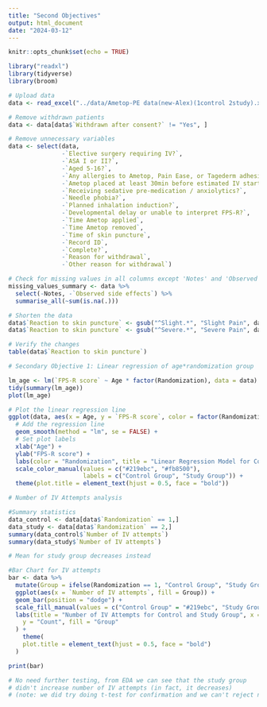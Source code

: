 ```yaml
---
title: "Second Objectives"
output: html_document
date: "2024-03-12"
---
```


```r
knitr::opts_chunk$set(echo = TRUE)
```

```r
library("readxl")
library(tidyverse)
library(broom)

# Upload data
data <- read_excel("../data/Ametop-PE data(new-Alex)(1control 2study).xlsx")

# Remove withdrawn patients
data <- data[data$`Withdrawn after consent?` != "Yes", ]

# Remove unnecessary variables
data <- select(data, 
               -`Elective surgery requiring IV?`,
               -`ASA I or II?`,
               -`Aged 5-16?`,
               -`Any allergies to Ametop, Pain Ease, or Tagederm adhesive?`,
               -`Ametop placed at least 30min before estimated IV start time?`,
               -`Receiving sedative pre-medication / anxiolytics?`,
               -`Needle phobia?`,
               -`Planned inhalation induction?`,
               -`Developmental delay or unable to interpret FPS-R?`,
               -`Time Ametop applied`,
               -`Time Ametop removed`,
               -`Time of skin puncture`,
               -`Record ID`,
               -`Complete?`,
               -`Reason for withdrawal`,
               -`Other reason for withdrawal`)

# Check for missing values in all columns except 'Notes' and 'Observed side effects'
missing_values_summary <- data %>%
  select(-Notes, -`Observed side effects`) %>%
  summarise_all(~sum(is.na(.)))

# Shorten the data
data$`Reaction to skin puncture` <- gsub("^Slight.*", "Slight Pain", data$`Reaction to skin puncture`)
data$`Reaction to skin puncture` <- gsub("^Severe.*", "Severe Pain", data$`Reaction to skin puncture`)

# Verify the changes
table(data$`Reaction to skin puncture`)
```
```r
# Secondary Objective 1: Linear regression of age*randomization group

lm_age <- lm(`FPS-R score` ~ Age * factor(Randomization), data = data)
tidy(summary(lm_age))
plot(lm_age)
```
```r
# Plot the linear regression line
ggplot(data, aes(x = Age, y = `FPS-R score`, color = factor(Randomization))) +
  # Add the regression line
  geom_smooth(method = "lm", se = FALSE) +
  # Set plot labels
  xlab("Age") +
  ylab("FPS-R score") +
  labs(color = "Randomization", title = "Linear Regression Model for Control and Study Group") +
  scale_color_manual(values = c("#219ebc", "#fb8500"),
                     labels = c("Control Group", "Study Group")) +
  theme(plot.title = element_text(hjust = 0.5, face = "bold"))

```

```r
# Number of IV Attempts analysis

#Summary statistics
data_control <- data[data$`Randomization` == 1,]
data_study <- data[data$`Randomization` == 2,]
summary(data_control$`Number of IV attempts`)
summary(data_study$`Number of IV attempts`)

# Mean for study group decreases instead

#Bar Chart for IV attempts
bar <- data %>%
  mutate(Group = ifelse(Randomization == 1, "Control Group", "Study Group")) %>%
  ggplot(aes(x = `Number of IV attempts`, fill = Group)) +
  geom_bar(position = "dodge") +
  scale_fill_manual(values = c("Control Group" = "#219ebc", "Study Group" = "#fb8500")) +
  labs(title = "Number of IV Attempts for Control and Study Group", x = "Number of IV Attempts",
    y = "Count", fill = "Group"
  ) +
    theme(
    plot.title = element_text(hjust = 0.5, face = "bold")
  )

print(bar)

# No need further testing, from EDA we can see that the study group 
# didn't increase number of IV attempts (in fact, it decreases)
# (note: we did try doing t-test for confirmation and we can't reject null)
```